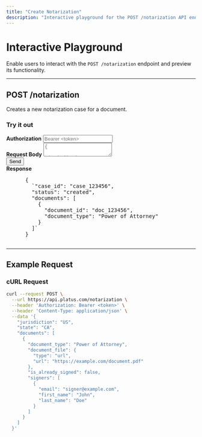 ```yaml
---
title: "Create Notarization"
description: "Interactive playground for the POST /notarization API endpoint."
---
```


# Interactive Playground

Enable users to interact with the `POST /notarization` endpoint and preview its functionality.

---

## POST /notarization

Creates a new notarization case for a document.

### Try it out

<div className="playground">
  <div className="request">
    <div>
      <strong>Authorization</strong>
      <input type="text" placeholder="Bearer <token>" className="input"/>
    </div>
    <div>
      <strong>Request Body</strong>
      <textarea className="textarea" placeholder='{
        "jurisdiction": "US",
        "state": "CA",
        "documents": [
          {
            "document_type": "Power of Attorney",
            "document_file": {
              "type": "url",
              "url": "https://example.com/document.pdf"
            },
            "is_already_signed": false,
            "signers": [
              {
                "email": "signer@example.com",
                "first_name": "John",
                "last_name": "Doe"
              }
            ]
          }
        ]
      }'></textarea>
    </div>
    <button className="btn">Send</button>
  </div>
  <div className="response">
    <strong>Response</strong>
    <pre>
      {
        `"case_id": "case_123456",
        "status": "created",
        "documents": [
          {
            "document_id": "doc_123456",
            "document_type": "Power of Attorney"
          }
        ]`
      }
    </pre>
  </div>
</div>

---

## Example Request

### cURL Request
```bash
curl --request POST \
  --url https://api.platus.com/notarization \
  --header 'Authorization: Bearer <token>' \
  --header 'Content-Type: application/json' \
  --data '{
    "jurisdiction": "US",
    "state": "CA",
    "documents": [
      {
        "document_type": "Power of Attorney",
        "document_file": {
          "type": "url",
          "url": "https://example.com/document.pdf"
        },
        "is_already_signed": false,
        "signers": [
          {
            "email": "signer@example.com",
            "first_name": "John",
            "last_name": "Doe"
          }
        ]
      }
    ]
  }'
